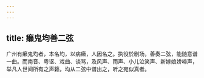 ```yaml
---
---
---
```

title: 癞鬼均善二弦
---



广州有癞鬼均者，本名均，以病癞，人因名之。执役於剧场，善奏二弦，能随意谱一曲。而南音、粤讴、戏曲、谈骂，及风声、雨声、小儿泣笑声、新嫁娘娇啼声，举凡人世间所有之声籁，均从二弦中谱出之，听之宛似真者。